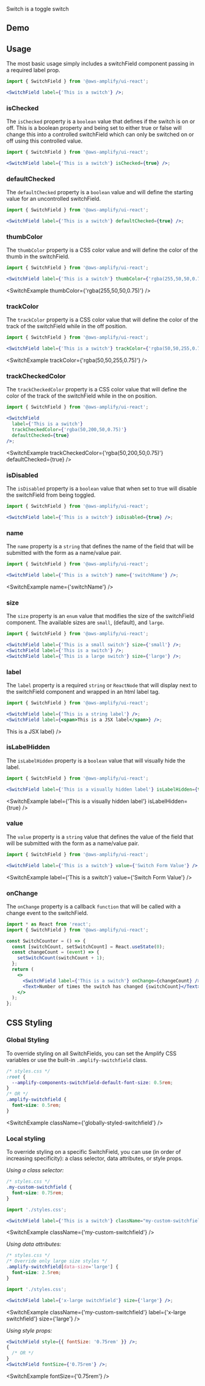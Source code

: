 
Switch is a toggle switch

## Demo

<SwitchDemo />

## Usage

The most basic usage simply includes a switchField component passing in a required label prop.

```jsx
import { SwitchField } from '@aws-amplify/ui-react';

<SwitchField label={'This is a switch'} />;
```

<Example>
  <SwitchField label={'This is a switch'} />
</Example>

### isChecked

The `isChecked` property is a `boolean` value that defines if the switch is on or off. This is a boolean property and being set to either true or false will change this into a controlled switchField which can only be switched on or off using this controlled value.

```jsx
import { SwitchField } from '@aws-amplify/ui-react';

<SwitchField label={'This is a switch'} isChecked={true} />;
```

<Example>
  <SwitchField label={'This is a switch'} isChecked={true} />
</Example>

### defaultChecked

The `defaultChecked` property is a `boolean` value and will define the starting value for an uncontrolled switchField.

```jsx
import { SwitchField } from '@aws-amplify/ui-react';

<SwitchField label={'This is a switch'} defaultChecked={true} />;
```

<SwitchExample defaultChecked={true} />

### thumbColor

The `thumbColor` property is a CSS color value and will define the color of the thumb in the switchField.

```jsx
import { SwitchField } from '@aws-amplify/ui-react';

<SwitchField label={'This is a switch'} thumbColor={'rgba(255,50,50,0.75)'} />;
```

<SwitchExample thumbColor={'rgba(255,50,50,0.75)'} />

### trackColor

The `trackColor` property is a CSS color value that will define the color of the track of the switchField while in the off position.

```jsx
import { SwitchField } from '@aws-amplify/ui-react';

<SwitchField label={'This is a switch'} trackColor={'rgba(50,50,255,0.75)'} />;
```

<SwitchExample trackColor={'rgba(50,50,255,0.75)'} />

### trackCheckedColor

The `trackCheckedColor` property is a CSS color value that will define the color of the track of the switchField while in the on position.

```jsx
import { SwitchField } from '@aws-amplify/ui-react';

<SwitchField
  label={'This is a switch'}
  trackCheckedColor={'rgba(50,200,50,0.75)'}
  defaultChecked={true}
/>;
```

<SwitchExample
  trackCheckedColor={'rgba(50,200,50,0.75)'}
  defaultChecked={true}
/>

### isDisabled

The `isDisabled` property is a `boolean` value that when set to true will disable the switchField from being toggled.

```jsx
import { SwitchField } from '@aws-amplify/ui-react';

<SwitchField label={'This is a switch'} isDisabled={true} />;
```

<SwitchExample isDisabled={true} />

### name

The `name` property is a `string` that defines the name of the field that will be submitted with the form as a name/value pair.

```jsx
import { SwitchField } from '@aws-amplify/ui-react';

<SwitchField label={'This is a switch'} name={'switchName'} />;
```

<SwitchExample name={'switchName'} />

### size

The `size` property is an `enum` value that modifies the size of the switchField component. The available sizes are `small`, (default), and `large`.

```jsx
import { SwitchField } from '@aws-amplify/ui-react';

<SwitchField label={'This is a small switch'} size={'small'} />;
<SwitchField label={'This is a switch'} />;
<SwitchField label={'This is a large switch'} size={'large'} />;
```

<Example>
  <SwitchField label={'This is a small switch'} size={'small'} />
  <SwitchField label={'This is a switch'} />
  <SwitchField label={'This is a large switch'} size={'large'} />
</Example>

### label

The `label` property is a required `string` or `ReactNode` that will display next to the switchField component and wrapped in an html label tag.

```jsx
import { SwitchField } from '@aws-amplify/ui-react';

<SwitchField label={'This is a string label'} />;
<SwitchField label={<span>This is a JSX label</span>} />;
```

<Example>
  <SwitchField label={'This is a string label'} />
  <SwitchField label={<span>This is a JSX label</span>} />
</Example>

### isLabelHidden

The `isLabelHidden` property is a `boolean` value that will visually hide the label.

```jsx
import { SwitchField } from '@aws-amplify/ui-react';

<SwitchField label={'This is a visually hidden label'} isLabelHidden={true} />;
```

<SwitchExample label={'This is a visually hidden label'} isLabelHidden={true} />

### value

The `value` property is a `string` value that defines the value of the field that will be submitted with the form as a name/value pair.

```jsx
import { SwitchField } from '@aws-amplify/ui-react';

<SwitchField label={'This is a switch'} value={'Switch Form Value'} />;
```

<SwitchExample label={'This is a switch'} value={'Switch Form Value'} />

### onChange

The `onChange` property is a callback `function` that will be called with a change event to the switchField.

```jsx
import * as React from 'react';
import { SwitchField } from '@aws-amplify/ui-react';

const SwitchCounter = () => {
  const [switchCount, setSwitchCount] = React.useState(0);
  const changeCount = (event) => {
    setSwitchCount(switchCount + 1);
  };
  return (
    <>
      <SwitchField label={'This is a switch'} onChange={changeCount} />
      <Text>Number of times the switch has changed {switchCount}</Text>
    </>
  );
};
```

<ChangeExample />

## CSS Styling

### Global Styling

To override styling on all SwitchFields, you can set the Amplify CSS variables or use the built-in `.amplify-switchfield` class.

```css
/* styles.css */
:root {
  --amplify-components-switchfield-default-font-size: 0.5rem;
}
/* OR */
.amplify-switchfield {
  font-size: 0.5rem;
}
```

<SwitchExample className={'globally-styled-switchfield'} />

### Local styling

To override styling on a specific SwitchField, you can use (in order of increasing specificity): a class selector, data attributes, or style props.

_Using a class selector:_

```css
/* styles.css */
.my-custom-switchfield {
  font-size: 0.75rem;
}
```

```jsx
import './styles.css';

<SwitchField label={'This is a switch'} className="my-custom-switchfield" />;
```

<SwitchExample className={'my-custom-switchfield'} />

_Using data attributes:_

```css
/* styles.css */
/* Override only large size styles */
.amplify-switchfield[data-size='large'] {
  font-size: 2.5rem;
}
```

```jsx
import './styles.css';

<SwitchField label={'x-large switchfield'} size={'large'} />;
```

<SwitchExample
  className={'my-custom-switchfield'}
  label={'x-large switchfield'}
  size={'large'}
/>

_Using style props:_

```jsx
<SwitchField style={{ fontSize: '0.75rem' }} />;
{
  /* OR */
}
<SwitchField fontSize={'0.75rem'} />;
```

<SwitchExample fontSize={'0.75rem'} />
